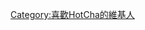 {{Userbox
  |border-c  = #ff0066 
  |border-s  = 1
  |id-c      = #ff0066 
  |id-s      = 10
  |id-fc     = #48D1CC
  |info-c    = #BD2A80 
  |info-s    = 10
  |info-fc   = #FFC809
  |id        = HotCha
  |info      = 這個用戶喜歡[[HotCha|<span style="color: yellow;">HotCha</span>]]。
}}


<includeonly>[[Category:喜歡HotCha的維基人]]</includeonly>